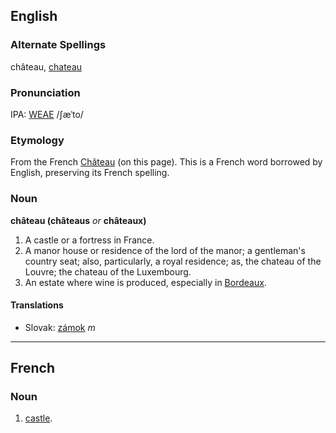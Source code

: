 == English ==
===Alternate Spellings===
château, [[chateau]]

===Pronunciation===
IPA: [[WEAE]] /ʃæˈto/

===Etymology===
From the French [[Château]] (on this page). This is a French word borrowed by English, preserving its French spelling.

=== Noun ===
'''château (châteaus''' ''or'' '''châteaux)'''

# A castle or a fortress in France.
# A manor house or residence of the lord of the manor; a gentleman's country seat; also, particularly, a royal residence; as, the chateau of the Louvre; the chateau of the Luxembourg. 
# An estate where wine is produced, especially in [[Bordeaux]].

==== Translations ====
*Slovak: [[zámok]] ''m''

----
==French==
===Noun===

# [[castle]].